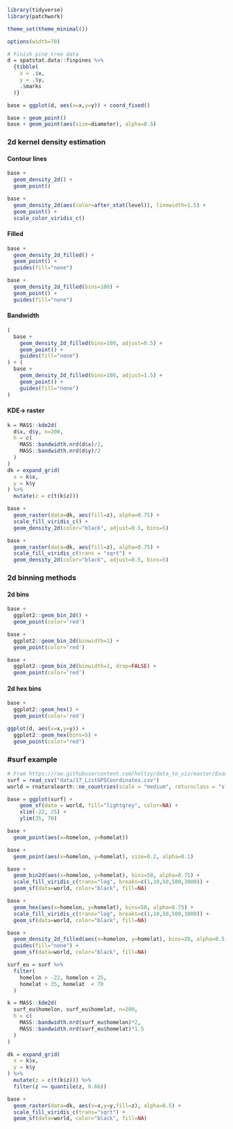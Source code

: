 ```r
library(tidyverse)
library(patchwork)

theme_set(theme_minimal())

options(width=70)
```

```r
# Finish pine tree data
d = spatstat.data::finpines %>%
  {tibble(
    x = .$x,
    y = .$y,
    .$marks
  )}

base = ggplot(d, aes(x=x,y=y)) + coord_fixed()

base + geom_point()
base + geom_point(aes(size=diameter), alpha=0.5)
```

### 2d kernel density estimation


#### Contour lines

```r
base +
  geom_density_2d() +
  geom_point()
```

```r
base +
  geom_density_2d(aes(color=after_stat(level)), linewidth=1.5) +
  geom_point() +
  scale_color_viridis_c()
```

#### Filled

```r
base +
  geom_density_2d_filled() +
  geom_point() +
  guides(fill="none")
```

```r
base +
  geom_density_2d_filled(bins=100) +
  geom_point() +
  guides(fill="none")
```

#### Bandwidth

```r
( 
  base +
    geom_density_2d_filled(bins=100, adjust=0.5) +
    geom_point() +
    guides(fill="none") 
) + (
  base +
    geom_density_2d_filled(bins=100, adjust=1.5) +
    geom_point() +
    guides(fill="none") 
)
```


#### KDE-> raster

```r
k = MASS::kde2d(
  d$x, d$y, n=200,
  h = c(
    MASS::bandwidth.nrd(d$x)/2,
    MASS::bandwidth.nrd(d$y)/2
  )  
)
dk = expand_grid(
  x = k$x,
  y = k$y
) %>%
  mutate(z = c(t(k$z)))
````

```r
base +
  geom_raster(data=dk, aes(fill=z), alpha=0.75) +
  scale_fill_viridis_c() +
  geom_density_2d(color="black", adjust=0.5, bins=5)
```


```r
base +
  geom_raster(data=dk, aes(fill=z), alpha=0.75) +
  scale_fill_viridis_c(trans = "sqrt") +
  geom_density_2d(color="black", adjust=0.5, bins=5)
```


### 2d binning methods


#### 2d bins


```r
base + 
  ggplot2::geom_bin_2d() +
  geom_point(color='red')
```

```r
base + 
  ggplot2::geom_bin_2d(binwidth=1) +
  geom_point(color='red')
```

```r
base + 
  ggplot2::geom_bin_2d(binwidth=1, drop=FALSE) +
  geom_point(color='red')
```


#### 2d hex bins

```r
base + 
  ggplot2::geom_hex() +
  geom_point(color='red')
```

```r
ggplot(d, aes(x=x,y=y)) + 
  ggplot2::geom_hex(bins=5) +
  geom_point(color="red")
```


### #surf example


```r
# From https://raw.githubusercontent.com/holtzy/data_to_viz/master/Example_dataset/17_ListGPSCoordinates.csv
surf = read_csv("data/17_ListGPSCoordinates.csv")
world = rnaturalearth::ne_countries(scale = "medium", returnclass = "sf")

base = ggplot(surf) + 
    geom_sf(data = world, fill="lightgrey", color=NA) +
    xlim(-22, 25) +
    ylim(35, 70)
```

```r
base +
  geom_point(aes(x=homelon, y=homelat))
```

```r
base +
  geom_point(aes(x=homelon, y=homelat), size=0.2, alpha=0.1)
```

```r
base +
  geom_bin2d(aes(x=homelon, y=homelat), bins=50, alpha=0.75) +
  scale_fill_viridis_c(trans="log", breaks=c(1,10,50,500,3000)) +
  geom_sf(data=world, color="black", fill=NA)
```

```r
base +
  geom_hex(aes(x=homelon, y=homelat), bins=50, alpha=0.75) +
  scale_fill_viridis_c(trans="log", breaks=c(1,10,50,500,3000)) +
  geom_sf(data=world, color="black", fill=NA)
```

```r
base +
  geom_density_2d_filled(aes(x=homelon, y=homelat), bins=20, alpha=0.5, adjust=c(2,1)) +
  guides(fill="none") +
  geom_sf(data=world, color="black", fill=NA)
```


```r
surf_eu = surf %>%
  filter(
    homelon > -22, homelon < 25,
    homelat > 35, homelat  < 70
  )

k = MASS::kde2d(
  surf_eu$homelon, surf_eu$homelat, n=200,
  h = c(
    MASS::bandwidth.nrd(surf_eu$homelon)*2,
    MASS::bandwidth.nrd(surf_eu$homelat)*1.5
  )  
)

dk = expand_grid(
  x = k$x,
  y = k$y
) %>%
  mutate(z = c(t(k$z))) %>%
  filter(z >= quantile(z, 0.66))

base +
  geom_raster(data=dk, aes(x=x,y=y,fill=z), alpha=0.5) +
  scale_fill_viridis_c(trans="sqrt") +
  geom_sf(data=world, color="black", fill=NA)
```
